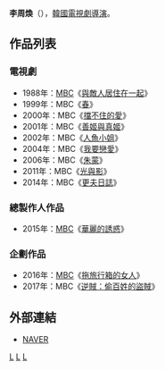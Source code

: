 {{藝人
| 姓名     = 李周煥
| 類型     = 導演
| 圖片     = 
| 圖片尺寸 = 
| 圖片簡介 = 
| 原名     =  
| 外文名   = 이주환
| 外文     = ko
| 羅馬拼音 = Lee Joo Hwan
| 英文名   = 
| 綽號     = 
| 其他藝名 = 
| 國籍     = {{ROK}}
| 民族     = 
| 籍貫     = 
| 出生日期 = 
| 出生地點 = 
| 職業     = [[導演|導演]]
| 語言     = [[韓語|韓語]]
| 教育程度 = 
| 配偶     = 
| 出身地   = 
| 出道作   = 
| 出道日期 = 1984年
| 代表作   = 
| 活躍年代 = 
| 經紀公司 = [[文化廣播_(韓國)|MBC]]
}}

'''李周煥'''（{{lang-ko|'''이주환'''}}），[[韓國|韓國]][[電視劇|電視劇]][[導演|導演]]。

== 作品列表 ==
=== 電視劇 ===
*1988年：[[文化廣播_(韓國)|MBC]]《[[與敵人居住在一起|與敵人居住在一起]]》
*1999年：MBC《[[春_(電視劇)|春]]》
*2000年：MBC《[[擋不住的愛|擋不住的愛]]》
*2001年：MBC《[[善姬與真姬|善姬與真姬]]》
*2002年：MBC《[[人魚小姐|人魚小姐]]》
*2004年：MBC《[[我要戀愛|我要戀愛]]》
*2006年：MBC《[[朱蒙_(電視劇)|朱蒙]]》
*2011年：MBC《[[光與影|光與影]]》
*2014年：MBC《[[更夫日誌|更夫日誌]]》
=== 總製作人作品 ===
*2015年：[[文化廣播_(韓國)|MBC]]《[[華麗的誘惑|華麗的誘惑]]》
=== 企劃作品 ===
*2016年：[[文化廣播_(韓國)|MBC]]《[[拖旅行箱的女人|拖旅行箱的女人]]》
*2017年：MBC《[[逆賊：偷百姓的盜賊|逆賊：偷百姓的盜賊]]》

== 外部連結 ==
*[http://people.search.naver.com/search.naver?where=nexearch&sm=tab_ppn&query=%EC%9D%B4%EC%A3%BC%ED%99%98&os=127408&ie=utf8&key=PeopleService NAVER]{{ko}}


[[Category:韓國導演|L]]
[[Category:韓國電視劇導演|L]]
[[Category:李姓|L]]